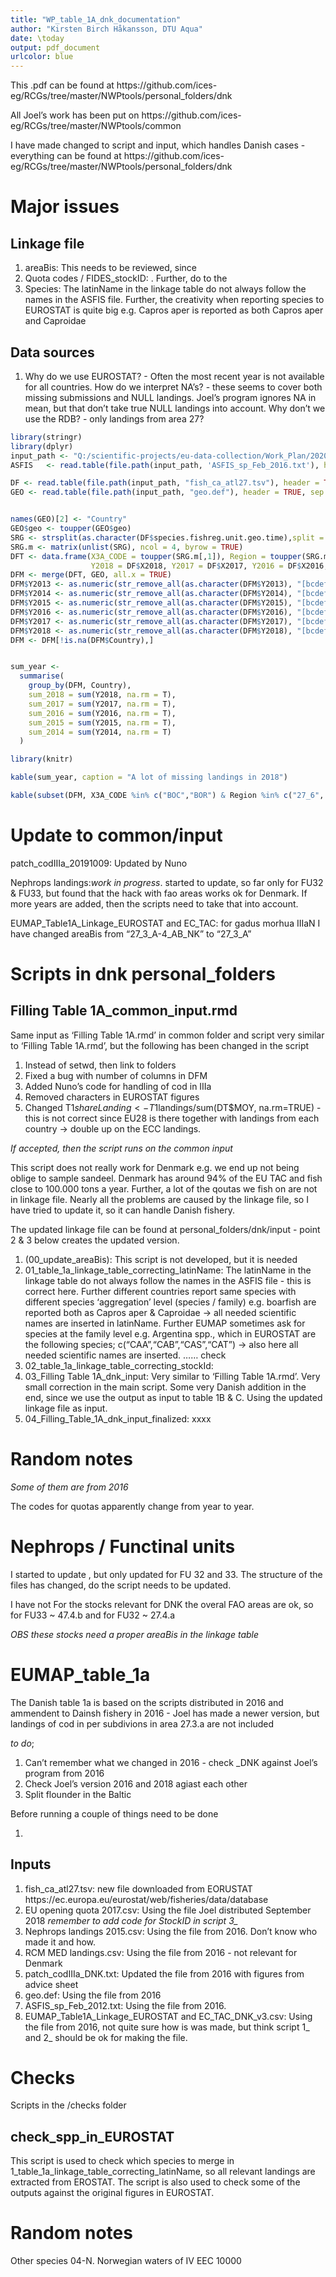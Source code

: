 ```yaml
---
title: "WP_table_1A_dnk_documentation"
author: "Kirsten Birch Håkansson, DTU Aqua"
date: \today
output: pdf_document
urlcolor: blue
---
```


This .pdf can be found at https://github.com/ices-eg/RCGs/tree/master/NWPtools/personal_folders/dnk

All Joel's work has been put on https://github.com/ices-eg/RCGs/tree/master/NWPtools/common

I have made changed to script and input, which handles Danish cases - everything can be found at https://github.com/ices-eg/RCGs/tree/master/NWPtools/personal_folders/dnk

# Major issues
## Linkage file
1.    areaBis: This needs to be reviewed, since 
2.    Quota codes / FIDES_stockID: . Further, do to the 
2.    Species: The latinName in the linkage table do not always follow the names in the ASFIS file. Further, the creativity when reporting species to EUROSTAT is quite big e.g. Capros aper is reported as both Capros aper and Caproidae

## Data sources
1.    Why do we use EUROSTAT? - Often the most recent year is not available for all countries. How do we interpret NA's? - these seems to cover both missing submissions and NULL landings. Joel's program ignores NA in mean, but that don't take true NULL landings into account. Why don't we use the RDB? - only landings from area 27?

```r
library(stringr)
library(dplyr)
input_path <- "Q:/scientific-projects/eu-data-collection/Work_Plan/2020/scripts/gits/RCGs/NWPtools/common/input"
ASFIS   <- read.table(file.path(input_path, 'ASFIS_sp_Feb_2016.txt'), header = TRUE, sep = "\t", as.is = TRUE)

DF <- read.table(file.path(input_path, "fish_ca_atl27.tsv"), header = TRUE, sep = '\t', as.is = TRUE)  # Atlantique NE
GEO <- read.table(file.path(input_path, "geo.def"), header = TRUE, sep = ";", as.is = TRUE)


names(GEO)[2] <- "Country"
GEO$geo <- toupper(GEO$geo)
SRG <- strsplit(as.character(DF$species.fishreg.unit.geo.time),split = ",")
SRG.m <- matrix(unlist(SRG), ncol = 4, byrow = TRUE)
DFT <- data.frame(X3A_CODE = toupper(SRG.m[,1]), Region = toupper(SRG.m[,2]), geo = SRG.m[,4],
                  Y2018 = DF$X2018, Y2017 = DF$X2017, Y2016 = DF$X2016, Y2015 = DF$X2015, Y2014 = DF$X2014, Y2013 = DF$X2013)
DFM <- merge(DFT, GEO, all.x = TRUE)
DFM$Y2013 <- as.numeric(str_remove_all(as.character(DFM$Y2013), "[bcdefinpzsu]")) 
DFM$Y2014 <- as.numeric(str_remove_all(as.character(DFM$Y2014), "[bcdefinpzsu]"))
DFM$Y2015 <- as.numeric(str_remove_all(as.character(DFM$Y2015), "[bcdefinpzsu]"))
DFM$Y2016 <- as.numeric(str_remove_all(as.character(DFM$Y2016), "[bcdefinpzsu]"))
DFM$Y2017 <- as.numeric(str_remove_all(as.character(DFM$Y2017), "[bcdefinpzsu]"))
DFM$Y2018 <- as.numeric(str_remove_all(as.character(DFM$Y2018), "[bcdefinpzsu]"))
DFM <- DFM[!is.na(DFM$Country),]


sum_year <-
  summarise(
    group_by(DFM, Country),
    sum_2018 = sum(Y2018, na.rm = T),
    sum_2017 = sum(Y2017, na.rm = T),
    sum_2016 = sum(Y2016, na.rm = T),
    sum_2015 = sum(Y2015, na.rm = T),
    sum_2014 = sum(Y2014, na.rm = T)
  )

```

```r
library(knitr)

kable(sum_year, caption = "A lot of missing landings in 2018")

kable(subset(DFM, X3A_CODE %in% c("BOC","BOR") & Region %in% c("27_6", "27_7", "27_8") & geo == "DK"), caption = "In the resulting mean (236 t) Landings from 27_8 are ignored due to missing landings in 2018")
```

# Update to common/input

patch_codIIIa_20191009: Updated by Nuno

Nephrops landings:*work in progress*. started to update, so far only for FU32 & FU33, but found that the hack with fao areas works ok for Denmark. If more years are added, then the scripts need to take that into account.

EUMAP_Table1A_Linkage_EUROSTAT and EC_TAC: for gadus morhua IIIaN I have changed areaBis from "27_3_A-4_AB_NK" to "27_3_A"

# Scripts in dnk personal_folders
## Filling Table 1A_common_input.rmd 

Same input as 'Filling Table 1A.rmd' in common folder and script very similar to 'Filling Table 1A.rmd', but the following has been changed in the script

1.    Instead of setwd, then link to folders
2.    Fixed a bug with number of columns in DFM
3.    Added Nuno's code for handling of cod in IIIa
4.    Removed characters in EUROSTAT figures
5.    Changed T1$shareLanding <- T1$landings/sum(DT$MOY, na.rm=TRUE) - this is not correct since EU28 is there together with landings from each country -> double up on the ECC landings.

*If accepted, then the script runs on the common input*

This script does not really work for Denmark e.g. we end up not being oblige to sample sandeel. Denmark has around 94% of the EU TAC and fish close to 100.000 tons a year. Further, a lot of the qoutas we fish on are not in linkage file. Nearly all the problems are caused by the linkage file, so I have tried to update it, so it can handle Danish fishery.

The updated linkage file can be found at personal_folders/dnk/input - point 2 & 3 below creates the updated version.

1.   (00_update_areaBis): This script is not developed, but it is needed
2.   01_table_1a_linkage_table_correcting_latinName: The latinName in the linkage table do not always follow the names in the ASFIS file - this is correct here. Further different countries report same species with different species 'aggregation' level (species / family) e.g. boarfish are reported both as Capros aper & Caproidae -> all needed scientific names are inserted in latinName. Further EUMAP sometimes ask for species at the family level e.g. Argentina spp., which in EUROSTAT are the following species; c("CAA","CAB","CAS","CAT") -> also here all needed scientific names are inserted. ...... check 
3.   02_table_1a_linkage_table_correcting_stockId:
4.   03_Filling Table 1A_dnk_input: Very similar to 'Filling Table 1A.rmd'. Very small correction in the main script. Some very Danish addition in the end, since we use the output as input to table 1B & C. Using the updated linkage file as input.
5.   04_Filling_Table_1A_dnk_input_finalized: xxxx

# Random notes
*Some of them are from 2016*

The codes for quotas apparently change from year to year.





# Nephrops / Functinal units

I started to update , but only updated for FU 32 and 33. The structure of the files has changed, do the script needs to be updated. 

I have not For the stocks relevant for DNK the overal FAO areas are ok, so for FU33 ~ 47.4.b and for FU32 ~ 27.4.a

*OBS these stocks need a proper areaBis in the linkage table*


# EUMAP_table_1a

The Danish table 1a is based on the scripts distributed in 2016 and ammendent to Dainsh fishery in 2016 - Joel has made a newer version, but landings of cod in per subdivions in area 27.3.a are not included

*to do*; 

1.    Can't remember what we changed in 2016 - check _DNK against Joel's program from 2016
2.    Check Joel's version 2016 and 2018 agiast each other
3.    Split flounder in the Baltic

Before running a couple of things need to be done

1.    

## Inputs

1.    fish_ca_atl27.tsv: new file downloaded from EORUSTAT https://ec.europa.eu/eurostat/web/fisheries/data/database
2.    EU opening quota 2017.csv: Using the file Joel distributed September 2018 *remember to add code for StockID in script 3_*
3.    Nephrops landings 2015.csv: Using the file from 2016. Don't know who made it and how.
4.    RCM MED landings.csv: Using the file from 2016 - not relevant for Denmark
5.    patch_codIIIa_DNK.txt: Updated the file from 2016 with figures from advice sheet
6.    geo.def: Using the file from 2016
7.    ASFIS_sp_Feb_2012.txt: Using the file from 2016. 
8.    EUMAP_Table1A_Linkage_EUROSTAT and EC_TAC_DNK_v3.csv: Using the file from 2016, not quite sure how is was made, but think script 1_ and 2_ should be ok for making the file.




# Checks

Scripts in the /checks folder 

## check_spp_in_EUROSTAT

This script is used to check which species to merge in 1_table_1a_linkage_table_correcting_latinName, so all relevant landings are extracted from EROSTAT. 
The script is also used to check some of the outputs against the original figures in EUROSTAT.


# Random notes
Other species	04-N.	Norwegian waters of IV	EEC		10000

